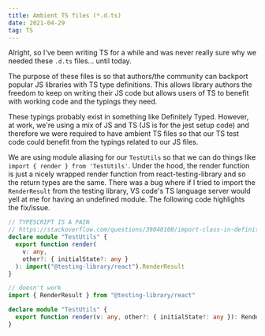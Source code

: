 ```yaml
---
title: Ambient TS files (*.d.ts)
date: 2021-04-29
tag: TS
---
```


Alright, so I've been writing TS for a while and was never really sure why we
needed these `.d.ts` files... until today.

The purpose of these files is so that authors/the community can backport popular
JS libraries with TS type definitions. This allows library authors the freedom
to keep on writing their JS code but allows users of TS to benefit with working
code and the typings they need.

These typings probably exist in something like Definitely Typed. However, at
work, we're using a mix of JS and TS (JS is for the jest setup code) and
therefore we were required to have ambient TS files so that our TS test code
could benefit from the typings related to our JS files.

We are using module aliasing for our `TestUtils` so that we can do things like
`import { render } from 'TestUtils'`. Under the hood, the render function is
just a nicely wrapped render function from react-testing-library and so the
return types are the same. There was a bug where if I tried to import the
`RenderResult` from the testing library, VS code's TS language server would yell
at me for having an undefined module. The following code highlights the
fix/issue.

```ts:title=working.d.ts
// TYPESCRIPT IS A PAIN
// https://stackoverflow.com/questions/39040108/import-class-in-definition-file-d-ts/51114250#51114251
declare module "TestUtils" {
  export function render(
    v: any,
    other?: { initialState?: any }
  ): import("@testing-library/react").RenderResult
}
```

```ts:title=not-working.d.ts
// doesn't work
import { RenderResult } from "@testing-library/react"

declare module "TestUtils" {
  export function render(v: any, other?: { initialState?: any }): RenderResult
}
```
